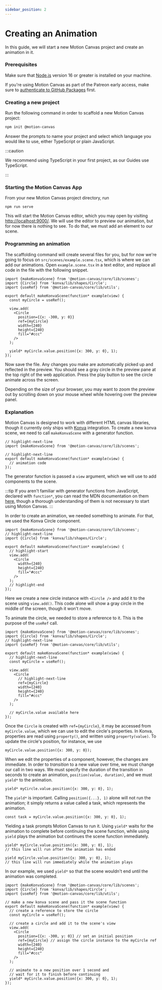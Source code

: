 ```yaml
---
sidebar_position: 2
---
```



# Creating an Animation

In this guide, we will start a new Motion Canvas project and create an animation
in it.

### Prerequisites

Make sure that [Node.js](https://nodejs.org/) version 16 or greater is
installed on your machine.

If you're using Motion Canvas as part of the Patreon early access, make sure to
[authenticate to GitHub Packages][autheticate] first.

### Creating a new project

Run the following command in order to scaffold a new Motion Canvas project:

```bash
npm init @motion-canvas
```

Answer the prompts to name your project and select which language you would like
to use, either TypeScript or plain JavaScript.

:::caution

We recommend using TypeScript in your first project, as our Guides use
TypeScript.

:::

### Starting the Motion Canvas App

From your new Motion Canvas project directory, run

```shell
npm run serve
```

This will start the Motion Canvas editor, which you may open by visiting
[http://localhost:9000/](http://localhost:9000/). We will use the editor to
preview our animation, but for now there is nothing to see. To do that, we
must add an element to our scene.

### Programming an animation

The scaffolding command will create several files for you, but for now we're
going to focus on `src/scenes/example.scene.tsx`, which is where we can add our
animations. Open `example.scene.tsx` in a text editor, and replace all code in
the file with the following snippet.

```tsx
import {makeKonvaScene} from '@motion-canvas/core/lib/scenes';
import {Circle} from 'konva/lib/shapes/Circle';
import {useRef} from '@motion-canvas/core/lib/utils';

export default makeKonvaScene(function* example(view) {
  const myCircle = useRef();

  view.add(
    <Circle
      position={{x: -300, y: 0}}
      ref={myCircle}
      width={240}
      height={240}
      fill="#ccc"
    />
  );

  yield* myCircle.value.position({x: 300, y: 0}, 1);
});
```

Now save the file. Any changes you make are automatically picked up and
reflected in the preview. You should see a gray circle in the preview pane at
the top right of the web application. Press the play button to see the circle
animate across the screen.

<ReactPlayer loop controls url='/video/animation.mp4' />

Depending on the size of your browser, you may want to zoom the preview out by
scrolling down on your mouse wheel while hovering over the preview panel.

### Explanation

Motion Canvas is designed to work with different HTML canvas libraries, though
it currently only ships with [Konva](https://konvajs.org/) integration. To
create a new konva scene, we need to call `makeKonvaScene` with a generator
function.

```tsx
// highlight-next-line
import {makeKonvaScene} from '@motion-canvas/core/lib/scenes';

// highlight-next-line
export default makeKonvaScene(function* example(view) {
  // animation code
});
```

The generator function is passed a `view` argument, which we will use to add
components to the scene.

:::tip
If you aren't familiar with generator functions from JavaScript, declared with
`function*`, you can read the MDN documentation on them [here][generators],
though a thorough understanding of them is not necessary to start using Motion
Canvas.
:::

In order to create an animation, we needed something to animate. For that, we
used the Konva Circle component.

```tsx
import {makeKonvaScene} from '@motion-canvas/core/lib/scenes';
// highlight-next-line
import {Circle} from 'konva/lib/shapes/Circle';

export default makeKonvaScene(function* example(view) {
  // highlight-start
  view.add(
    <Circle
      width={240}
      height={240}
      fill="#ccc"
    />
  );
  // highlight-end
});
```

Here we create a new circle instance with `<Circle />` and add it to the scene
using `view.add()`. This code alone will show a gray circle in the middle of the
screen, though it won't move.

To animate the circle, we needed to store a reference to it. This is the purpose
of the `useRef` call.

```tsx
import {makeKonvaScene} from '@motion-canvas/core/lib/scenes';
import {Circle} from 'konva/lib/shapes/Circle';
// highlight-next-line
import {useRef} from '@motion-canvas/core/lib/utils';

export default makeKonvaScene(function* example(view) {
  // highlight-next-line
  const myCircle = useRef();

  view.add(
    <Circle
      // highlight-next-line
      ref={myCircle}
      width={240}
      height={240}
      fill="#ccc"
    />
  );

  // myCircle.value available here
});
```

Once the `Circle` is created with `ref={myCircle}`, it may be accessed from
`myCircle.value`, which we can use to edit the circle's properties. In Konva,
properties are read using `property()`, and written using `property(value)`. To
update the circle's position, for instance, we use

```tsx
myCircle.value.position({x: 300, y: 0});
```

When we edit the properties of a component, however, the changes are immediate.
In order to _transition_ to a new value over time, we must change our call in
two ways. We must specify the duration of the transition in seconds to create an
animation, `position(value, duration)`, and we must `yield*` to the animation.

```tsx
yield* myCircle.value.position({x: 300, y: 0}, 1);
```

The `yield*` is important. Calling `position({...}, 1)` alone will not run the
animation; it simply returns a value called a task, which represents the
animation.

```tsx
const task = myCircle.value.position({x: 300, y: 0}, 1);
```

Yielding a task prompts Motion Canvas to run it.  Using `yield*` waits for the
animation to complete before continuing the scene function, while using `yield`
plays the animation but continues the scene function immediately.

```tsx
yield* myCircle.value.position({x: 300, y: 0}, 1);
// this line will run after the animation has ended
```
```tsx
yield myCircle.value.position({x: 300, y: 0}, 1);
// this line will run immediately while the animation plays
```

In our example, we used `yield*` so that the scene wouldn't end until the
animation was completed.

```tsx
import {makeKonvaScene} from '@motion-canvas/core/lib/scenes';
import {Circle} from 'konva/lib/shapes/Circle';
import {useRef} from '@motion-canvas/core/lib/utils';

// make a new konva scene and pass it the scene function
export default makeKonvaScene(function* example(view) {
  // create a reference to store the circle
  const myCircle = useRef();

  // create a circle and add it to the scene's view
  view.add(
    <Circle
      position={{x: -300, y: 0}} // set an initial position
      ref={myCircle} // assign the circle instance to the myCircle ref
      width={240}
      height={240}
      fill="#ccc"
    />
  );

  // animate to a new position over 1 second and
  // wait for it to finish before continuing
  yield* myCircle.value.position({x: 300, y: 0}, 1);
});
```

[installation]: /guides/getting-started/installation
[generators]: https://developer.mozilla.org/en-US/docs/Web/JavaScript/Reference/Statements/function*
[autheticate]: https://github.com/motion-canvas/motion-canvas#authenticate-to-github-packages
